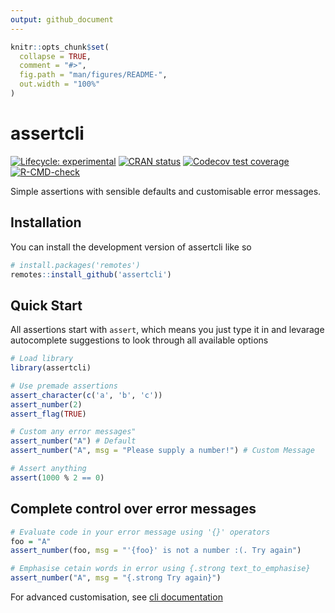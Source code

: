 ```yaml
---
output: github_document
---
```


<!-- README.md is generated from README.Rmd. Please edit that file -->

```r
knitr::opts_chunk$set(
  collapse = TRUE,
  comment = "#>",
  fig.path = "man/figures/README-",
  out.width = "100%"
)
```

# assertcli

<!-- badges: start -->

[![Lifecycle: experimental](https://img.shields.io/badge/lifecycle-experimental-orange.svg)](https://lifecycle.r-lib.org/articles/stages.html#experimental) [![CRAN status](https://www.r-pkg.org/badges/version/assertcli)](https://CRAN.R-project.org/package=assertcli)
[![Codecov test coverage](https://codecov.io/gh/selkamand/assertcli/branch/main/graph/badge.svg)](https://app.codecov.io/gh/selkamand/assertcli?branch=main)
[![R-CMD-check](https://github.com/selkamand/assertcli/actions/workflows/R-CMD-check.yaml/badge.svg)](https://github.com/selkamand/assertcli/actions/workflows/R-CMD-check.yaml)
<!-- badges: end -->

Simple assertions with sensible defaults and customisable error messages.

## Installation

You can install the development version of assertcli like so

``` r
# install.packages('remotes')
remotes::install_github('assertcli')
```

## Quick Start

All assertions start with `assert`, which means you just type it in and 
levarage autocomplete suggestions to look through all available options

```r
# Load library
library(assertcli)

# Use premade assertions
assert_character(c('a', 'b', 'c'))
assert_number(2)
assert_flag(TRUE)

# Custom any error messages"
assert_number("A") # Default
assert_number("A", msg = "Please supply a number!") # Custom Message

# Assert anything 
assert(1000 % 2 == 0)
```

## Complete control over error messages

```r
# Evaluate code in your error message using '{}' operators
foo = "A"
assert_number(foo, msg = "'{foo}' is not a number :(. Try again")

# Emphasise cetain words in error using {.strong text_to_emphasise}
assert_number("A", msg = "{.strong Try again}")
```

For advanced customisation, see [cli documentation](https://cli.r-lib.org/reference/inline-markup.html?q=.strong#classes)
